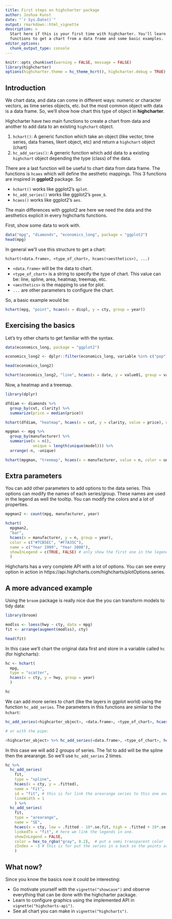 ```yaml
---
title: First steps on highcharter package
author: Joshua Kunst
date: "`r Sys.Date()`"
output: rmarkdown::html_vignette
description: >
  Start here if this is your first time with highcharter. You'll learn the main   
  functions to get a chart from a data frame and some basic examples.
editor_options: 
  chunk_output_type: console
---
```


<script>
$(document).ready(function(){ 
  el = $(".page-header > h1")
  icon = "rocket"
  text = el.text()
  text_new = "<span class=\"fa fa-" + icon  + "\"></span> " + text
  el.html(text_new) 
}) ;
</script>

```r
knitr::opts_chunk$set(warning = FALSE, message = FALSE)
library(highcharter)
options(highcharter.theme = hc_theme_hcrt(), highcharter.debug = TRUE)
```

## Introduction

We chart data, and data can come in different ways: numeric or character vectors,
as time series objects, etc. but the most common object with data is a data 
frame. So, we'll show how  chart this type of object in __highcharter__.

Highcharter have two main functions to create a chart from data and another
to add data to an existing `highchart` object.

1. `hchart()`: A generic function which take an object (like vector, time series,
data frames, likert object, etc) and return a `highchart` object (chart)
2. `hc_add_series()`: A generic function which add data to a existing
`highchart` object depending the type (class) of the data.

There are a last function will be useful to chart data from data frame. The 
functions is `hcaes` which will define the aesthetic mappings. This 3 functions
are inspired in __ggplot2__ package. So:

- `hchart()` works like ggplot2's `qplot`.
- `hc_add_series()` works like ggplot2's `geom_`s.
- `hcaes()` works like ggplot2's `aes`.

The main differences with ggplot2 are here we need the data and the aesthetics
explicit in every highcharts functions. 

First, show some data to work with.

```r
data("mpg", "diamonds", "economics_long", package = "ggplot2")
head(mpg)
```

In general we'll use this structure to get a chart:

```
hchart(<data.frame>, <type_of_chart>, hcaes(<aesthetics>), ...)
```

- `<data.frame>` will be the data to chart.
- `<type_of_chart>` is a string to specify the type of chart. This value can 
be: line, spline, area, heatmap, treemap, etc.
- `<aesthetics>` is the mapping to use for plot.
- `...` are other parameters to configure the chart.

So, a basic example would be:

```r
hchart(mpg, "point", hcaes(x = displ, y = cty, group = year))
```

## Exercising the basics

Let's try other charts to get familiar with the syntax.

```r
data(economics_long, package = "ggplot2")

economics_long2 <- dplyr::filter(economics_long, variable %in% c("pop", "uempmed", "unemploy"))

head(economics_long2)

hchart(economics_long2, "line", hcaes(x = date, y = value01, group = variable))
```

Now, a heatmap and a treemap.

```r
library(dplyr)

dfdiam <- diamonds %>% 
  group_by(cut, clarity) %>%
  summarize(price = median(price))

hchart(dfdiam, "heatmap", hcaes(x = cut, y = clarity, value = price), name = "Median Price") 

mpgman <- mpg %>% 
  group_by(manufacturer) %>% 
  summarise(n = n(),
            unique = length(unique(model))) %>% 
  arrange(-n, -unique)

hchart(mpgman, "treemap", hcaes(x = manufacturer, value = n, color = unique))
```

## Extra parameters

You can add other parameters to add options to the data series. This options
can modify the names of each series/group. These names are used in the legend
as well the tooltip. You can modify the colors and a lot of properties.

```r
mpgman2 <- count(mpg, manufacturer, year)

hchart(
  mpgman2, 
  "bar",
  hcaes(x = manufacturer, y = n, group = year),
  color = c("#7CB5EC", "#F7A35C"),
  name = c("Year 1999", "Year 2008"),
  showInLegend = c(TRUE, FALSE) # only show the first one in the legend
  )
```

Highcharts has a very complete API with a lot of options. You can 
see every option in action in https://api.highcharts.com/highcharts/plotOptions.series.

## A more advanced example

Using the `broom` package is really nice due the you can transform 
models to tidy data:

```r
library(broom)

modlss <- loess(hwy ~ cty, data = mpg)
fit <- arrange(augment(modlss), cty)

head(fit)
```

In this case we'll chart the original data first and store in a variable called
`hc` (for highcharts):

```r
hc <- hchart(
  mpg,
  type = "scatter",
  hcaes(x = cty, y = hwy, group = year)
  )

hc
```

We can add more series to chart (like the layers in ggplot world) using the
function `hc_add_series`. The parameters in this functions are similar to
the `hchart`:


```r
hc_add_series(<highcarter_object>, <data.frame>, <type_of_chart>, hcaes(<aesthetics>), ...)

# or with the pipe:

<highcarter_object> %>% hc_add_series(<data.frame>, <type_of_chart>, hcaes(<aesthetics>), ...)

```

In this case we will add 2 groups of series. The 1st to add will be the 
spline then the arearange. So we'll use `hc_add_series` 2 times.

```r
hc %>%
  hc_add_series(
    fit,
    type = "spline",
    hcaes(x = cty, y = .fitted),
    name = "Fit",
    id = "fit", # this is for link the arearange series to this one and have one legend
    lineWidth = 1 
    ) %>% 
  hc_add_series(
    fit,
    type = "arearange",
    name = "SE",
    hcaes(x = cty, low = .fitted - 10*.se.fit, high = .fitted + 10*.se.fit),
    linkedTo = "fit", # here we link the legends in one.
    showInLegend = FALSE,
    color = hex_to_rgba("gray", 0.2),  # put a semi transparent color
    zIndex = -3 # this is for put the series in a back so the points are showed first
    )
```

## What now?

Since you know the basics now it could be interesting:

- Go motivate yourself with the `vignette("showcase")` and observe everything that can be 
done with the highcharter package.
- Learn to configure graphics using the implemented API in `vignette("highcharts-api")`.
- See all chart you can make in `vignette("highcharts")`.
